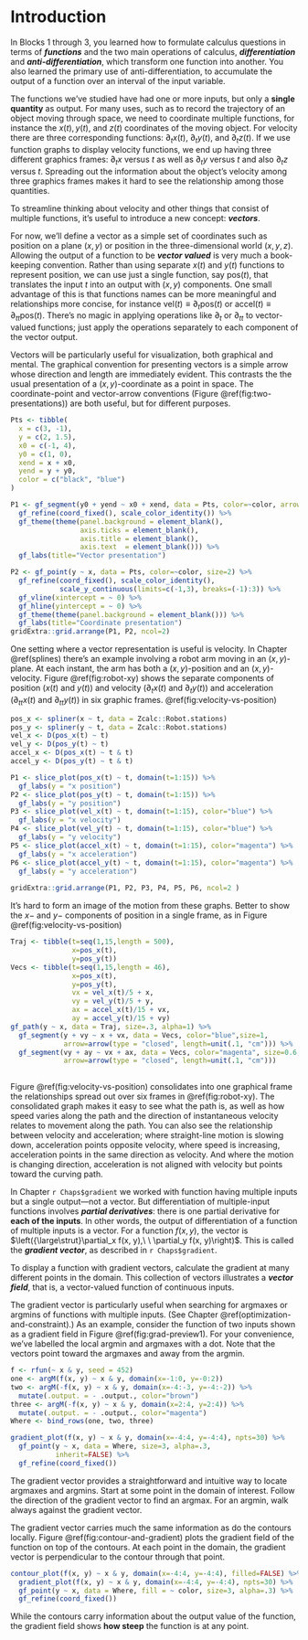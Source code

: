 # Introduction {- #block4-intro .nonumber}

In Blocks 1 through 3, you learned how to formulate calculus questions in terms of ***functions*** and the two main operations of calculus, ***differentiation*** and ***anti-differentiation***, which transform one function into another. You also learned the primary use of anti-differentiation, to accumulate the output of a function over an interval of the input variable.

The functions we've studied have had one or more inputs, but only a **single quantity** as output. For many uses, such as to record the trajectory of an object moving through space, we need to coordinate multiple functions, for instance the $x(t), y(t)$, and $z(t)$ coordinates of the moving object. For velocity there are three corresponding functions: $\partial_t x(t)$, $\partial_t y(t)$, and $\partial_t z(t)$. If we use function graphs to display velocity functions, we end up having three different graphics frames: $\partial_t x$ versus $t$ as well as $\partial_t y$ versus $t$ and also $\partial_t z$ versus $t$. Spreading out the information about the object's velocity among three graphics frames makes it hard to see the relationship among those quantities. 

To streamline thinking about velocity and other things that consist of multiple functions, it's useful to introduce a new concept: ***vectors***. 

For now, we'll define a vector as a simple set of coordinates such as position on a plane $(x, y)$ or position in the three-dimensional world $(x, y, z)$. Allowing the output of a function to be ***vector valued*** is very much a book-keeping convention. Rather than using separate $x(t)$ and $y(t)$ functions to represent position, we can use just a single function, say $\text{pos}(t)$, that translates the input $t$ into an output with $(x, y)$ components. One small advantage of this is that functions names can be more meaningful and relationships more concise, for instance $\text{vel}(t) \equiv \partial_t \text{pos}(t)$ or $\text{accel}(t) \equiv \partial_{tt} \text{pos}(t)$. There's no magic in applying operations like $\partial_t$ or $\partial_{tt}$ to vector-valued functions; just apply the operations separately to each component of the vector output.

Vectors will be particularly useful for visualization, both graphical and mental. The graphical convention for presenting vectors is a simple arrow whose direction and length are immediately evident. This contrasts the the usual presentation of a $(x, y)$-coordinate as a point in space. The coordinate-point and vector-arrow conventions (Figure \@ref(fig:two-presentations)) are both useful, but for different purposes.

```r
Pts <- tibble(
  x = c(3, -1),
  y = c(2, 1.5),
  x0 = c(-1, 4),
  y0 = c(1, 0), 
  xend = x + x0,
  yend = y + y0,
  color = c("black", "blue")
)

P1 <- gf_segment(y0 + yend ~ x0 + xend, data = Pts, color=~color, arrow=arrow(), size=2) %>%
  gf_refine(coord_fixed(), scale_color_identity()) %>%
  gf_theme(theme(panel.background = element_blank(),
                 axis.ticks = element_blank(),
                 axis.title = element_blank(),
                 axis.text  = element_blank())) %>%
  gf_labs(title="Vector presentation")

P2 <- gf_point(y ~ x, data = Pts, color=~color, size=2) %>%
  gf_refine(coord_fixed(), scale_color_identity(),
            scale_y_continuous(limits=c(-1,3), breaks=(-1):3)) %>%
  gf_vline(xintercept = ~ 0) %>%
  gf_hline(yintercept = ~ 0) %>%
  gf_theme(theme(panel.background = element_blank())) %>%
  gf_labs(title="Coordinate presentation")
gridExtra::grid.arrange(P1, P2, ncol=2)
```

One setting where a vector representation is useful is velocity. In Chapter \@ref(splines) there's an example involving a robot arm moving in an $(x, y)$-plane. At each instant, the arm has both a $(x, y)$-position and an $(x, y)$-velocity. Figure \@ref(fig:robot-xy) shows the separate components of position ($x(t)$ and $y(t)$) and velocity ($\partial_t x(t)$ and $\partial_t y(t)$) and acceleration ($\partial_{tt} x(t)$ and $\partial_{tt} y(t)$)  in six graphic frames. \@ref(fig:velocity-vs-position) 

```r
pos_x <- spliner(x ~ t, data = Zcalc::Robot.stations)
pos_y <- spliner(y ~ t, data = Zcalc::Robot.stations)
vel_x <- D(pos_x(t) ~ t)
vel_y <- D(pos_y(t) ~ t)
accel_x <- D(pos_x(t) ~ t & t)
accel_y <- D(pos_y(t) ~ t & t)
```

```r
P1 <- slice_plot(pos_x(t) ~ t, domain(t=1:15)) %>%
  gf_labs(y = "x position")
P2 <- slice_plot(pos_y(t) ~ t, domain(t=1:15)) %>%
  gf_labs(y = "y position")
P3 <- slice_plot(vel_x(t) ~ t, domain(t=1:15), color="blue") %>%
  gf_labs(y = "x velocity")
P4 <- slice_plot(vel_y(t) ~ t, domain(t=1:15), color="blue") %>%
  gf_labs(y = "y velocity")
P5 <- slice_plot(accel_x(t) ~ t, domain(t=1:15), color="magenta") %>%
  gf_labs(y = "x acceleration")
P6 <- slice_plot(accel_y(t) ~ t, domain(t=1:15), color="magenta") %>%
  gf_labs(y = "y acceleration")
                   
gridExtra::grid.arrange(P1, P2, P3, P4, P5, P6, ncol=2 )
```

It's hard to form an image of the motion from these graphs. Better to show the $x-$ and $y-$ components of position in a single frame, as in Figure \@ref(fig:velocity-vs-position)

```r
Traj <- tibble(t=seq(1,15,length = 500),
               x=pos_x(t),
               y=pos_y(t))
Vecs <- tibble(t=seq(1,15,length = 46),
               x=pos_x(t),
               y=pos_y(t),
               vx = vel_x(t)/5 + x,
               vy = vel_y(t)/5 + y,
               ax = accel_x(t)/15 + vx,
               ay = accel_y(t)/15 + vy)
gf_path(y ~ x, data = Traj, size=.3, alpha=1) %>%
  gf_segment(y + vy ~ x + vx, data = Vecs, color="blue",size=1,
             arrow=arrow(type = "closed", length=unit(.1, "cm"))) %>%
  gf_segment(vy + ay ~ vx + ax, data = Vecs, color="magenta", size=0.6,
             arrow=arrow(type = "closed", length=unit(.1, "cm")))
  
```

Figure \@ref(fig:velocity-vs-position) consolidates into one graphical frame the relationships spread out over six frames in \@ref(fig:robot-xy). The consolidated graph makes it easy to see what the path is, as well as how speed varies along the path and the direction of instantaneous velocity relates to movement along the path. You can also see the relationship between velocity and acceleration; where straight-line motion is slowing down, acceleration points opposite velocity, where speed is increasing, acceleration points in the same direction as velocity. And where the motion is changing direction, acceleration is not aligned with velocity but points toward the curving path.

In Chapter `r Chaps$gradient` we worked with function having multiple inputs but a single output---not a vector. But differentiation of multiple-input functions involves ***partial derivatives***: there is one partial derivative for **each of the inputs**. In other words, the output of differentiation of a function of multiple inputs is a vector. For a function $f(x,y)$, the vector is $\left({\large\strut}\partial_x f(x, y),\ \ \partial_y f(x, y)\right)$. This is called the ***gradient vector***, as described in `r Chaps$gradient`.

To display a function with gradient vectors, calculate the gradient at many different points in the domain. This collection of vectors illustrates a ***vector field***, that is, a vector-valued function of continuous inputs.

The gradient vector is particularly useful when searching for argmaxes or argmins of functions with multiple inputs. (See Chapter \@ref(optimization-and-constraint).) As an example, consider the function of two inputs shown as a gradient field in Figure \@ref(fig:grad-preview1). For your convenience, we've labelled the local argmin and argmaxes with a dot. Note that the vectors point toward the argmaxes and away from the argmin. 

```r
f <- rfun(~ x & y, seed = 452)
one <- argM(f(x, y) ~ x & y, domain(x=-1:0, y=-0:2))
two <- argM(-f(x, y) ~ x & y, domain(x=-4:-3, y=-4:-2)) %>%
  mutate(.output. = - .output., color="brown")
three <- argM(-f(x, y) ~ x & y, domain(x=2:4, y=2:4)) %>%
  mutate(.output. = - .output., color="magenta")
Where <- bind_rows(one, two, three)
```


```r
gradient_plot(f(x, y) ~ x & y, domain(x=-4:4, y=-4:4), npts=30) %>%
  gf_point(y ~ x, data = Where, size=3, alpha=.3,
           inherit=FALSE) %>%
  gf_refine(coord_fixed())
```
The gradient vector provides a straightforward and intuitive way to locate argmaxes and argmins. Start at some point in the domain of interest. Follow the direction of the gradient vector to find an argmax. For an argmin, walk always against the gradient vector.

The gradient vector carries much the same information as do the contours locally. Figure \@ref(fig:contour-and-gradient) plots the gradient field of the function on top of the contours. At each point in the domain, the gradient vector is perpendicular to the contour through that point. 

```r
contour_plot(f(x, y) ~ x & y, domain(x=-4:4, y=-4:4), filled=FALSE) %>%
  gradient_plot(f(x, y) ~ x & y, domain(x=-4:4, y=-4:4), npts=30) %>%
  gf_point(y ~ x, data = Where, fill = ~ color, size=3, alpha=.3) %>%
  gf_refine(coord_fixed())
```

While the contours carry information about the output value of the function, the gradient field shows **how steep** the function is at any point.
